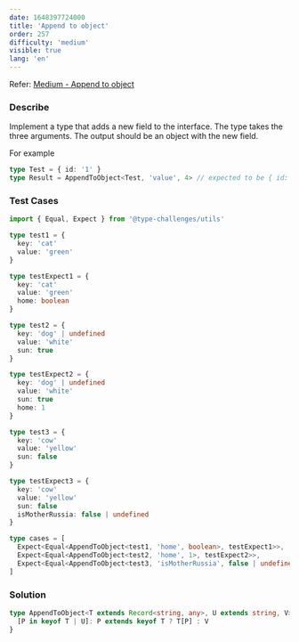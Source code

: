 ```yaml
---
date: 1648397724000
title: 'Append to object'
order: 257
difficulty: 'medium'
visible: true
lang: 'en'
---
```


Refer: [Medium - Append to object](https://github.com/type-challenges/type-challenges/blob/main/questions/00527-medium-append-to-object/README.md)

### Describe

Implement a type that adds a new field to the interface. The type takes the three arguments. The output should be an object with the new field.

For example

```typescript
type Test = { id: '1' }
type Result = AppendToObject<Test, 'value', 4> // expected to be { id: '1', value: 4 }
```

### Test Cases

```typescript
import { Equal, Expect } from '@type-challenges/utils'

type test1 = {
  key: 'cat'
  value: 'green'
}

type testExpect1 = {
  key: 'cat'
  value: 'green'
  home: boolean
}

type test2 = {
  key: 'dog' | undefined
  value: 'white'
  sun: true
}

type testExpect2 = {
  key: 'dog' | undefined
  value: 'white'
  sun: true
  home: 1
}

type test3 = {
  key: 'cow'
  value: 'yellow'
  sun: false
}

type testExpect3 = {
  key: 'cow'
  value: 'yellow'
  sun: false
  isMotherRussia: false | undefined
}

type cases = [
  Expect<Equal<AppendToObject<test1, 'home', boolean>, testExpect1>>,
  Expect<Equal<AppendToObject<test2, 'home', 1>, testExpect2>>,
  Expect<Equal<AppendToObject<test3, 'isMotherRussia', false | undefined>, testExpect3>>,
]
```

### Solution

```typescript
type AppendToObject<T extends Record<string, any>, U extends string, V> = {
  [P in keyof T | U]: P extends keyof T ? T[P] : V
}
```
